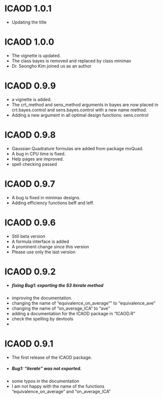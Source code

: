 # ICAOD 1.0.1
* Updating the title 

# ICAOD 1.0.0 
* The vignette is updated.
* The class bayes is removed and replaced by class minimax
* Dr. Seongho Kim joined us as an author

# ICAOD 0.9.9 
* a vignette is added.
* The crt_method and sens_method arguments in bayes are now placed in crt.bayes.control and sens.bayes.control with a new name method.
* Adding a new argument in all optimal design functions: sens.control

# ICAOD 0.9.8
* Gaussian Quadrature formulas are added from package mvQuad.
* A bug in CPU time is fixed.
* Help pages are improved.
* spell checking passed

# ICAOD 0.9.7
* A bug is fixed in minimax designs.
* Adding efficiency functions beff and leff.


# ICAOD 0.9.6
* Still beta version
* A formula interface is added
* A prominent change since this version
* Please use only the last version

# ICAOD 0.9.2
* ##### fixing Bug1: exporting the S3 iterate method
* improving the documentation.
* changing the name of "equivalence_on_average"" to "equivalence_ave"
* changing the name of "on_average_ICA" to "ave"
* adding a documentation for the ICAOD package in "ICAOD.R"
* check the spelling by devtools
* 


# ICAOD 0.9.1

* The first release of the ICAOD package.
* ##### Bug1: "iterate" was not exported.
* some typos in the documentation
+ I am not happy with the name of the functions "equivalence_on_average" and "on_average_ICA"
